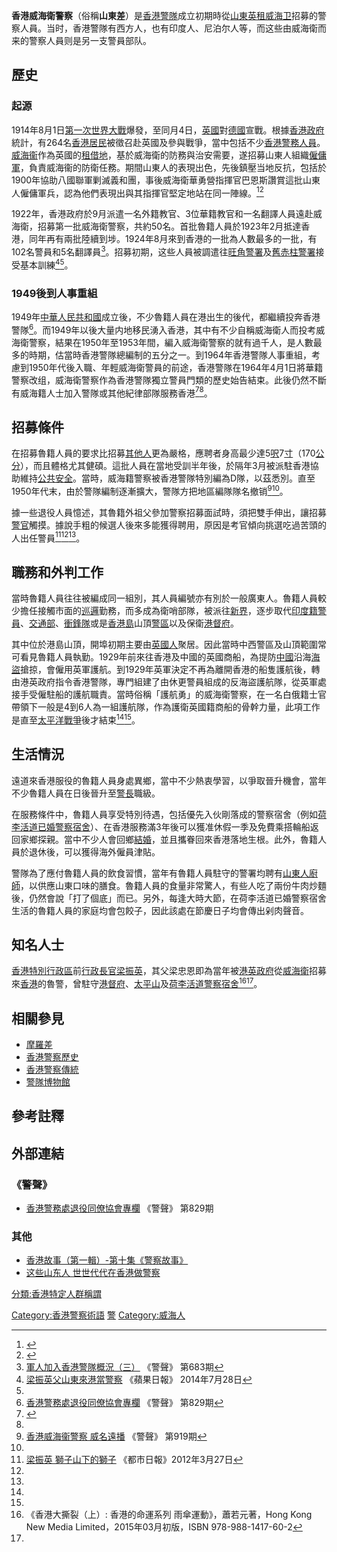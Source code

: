 {{Pathnav|香港警務處|香港警察歷史|香港警察傳統|香港警察術語|frame=1}}
'''香港威海衛警察'''（俗稱'''山東差'''）是[[香港警察隊|香港警隊]]成立初期時從[[山東|山東]][[英租威海卫|英租威海卫]]招募的警察人員。当时，香港警隊有西方人，也有印度人、尼泊尔人等，而这些由威海衛而来的警察人員则是另一支警員部队。

== 歷史 ==

=== 起源 ===
1914年8月1日[[第一次世界大戰|第一次世界大戰]]爆發，至同月4日，[[英國|英國]]對[[德國|德國]]宣戰。根據[[香港政府|香港政府]]統計，有264名[[香港居民|香港居民]]被徵召赴英國及參與戰爭，當中包括不少[[香港警務人員|香港警務人員]]。[[威海衞|威海衞]]作為英國的[[租借地|租借地]]，基於威海衛的防務與治安需要，遂招募山東人組織[[僱傭軍|僱傭軍]]，負責威海衞的防衛任務。期間山東人的表現出色，先後鎮壓当地反抗，包括於1900年協助八國聯軍剿滅義和團，事後威海衛華勇營指揮官巴恩斯讚賞這批山東人僱傭軍兵，認為他們表現出與其指揮官堅定地站在同一陣線。<ref name="Barnes1902">{{cite book|author=Arthur Alison Stuart Barnes|title=On Active Service with the Chinese Regiment: A Record of the Operations of the First Chinese Regiment in North China from March to October 1900|url=https://books.google.com/books?id=fDcna0XRULAC&pg=PR13|year=1902|publisher=Grant Richards|pages=xiii-xiv}}</ref><ref name="Xie2015">{{cite book|author=謝選駿|title=辛亥革命百年透视 下册| url=http://books.google.com/books?id=wO-zCgAAQBAJ&pg=PA633|date=2015-09-29|publisher=Lulu.com|isbn=978-1-329-58121-0|pages=633}}</ref>

1922年，香港政府於9月派遣一名外籍教官、3位華籍教官和一名翻譯人員遠赴威海衛，招募第一批威海衛警察，共約50名。首批魯籍人員於1923年2月抵達香港，同年再有兩批陸續到埗。1924年8月來到香港的一批為人數最多的一批，有102名警員和5名翻譯員<ref>[http://www.police.gov.hk/offbeat/683/021_c.htm 軍人加入香港警隊概況（三）] {{Wayback|url=http://www.police.gov.hk/offbeat/683/021_c.htm |date=20081007180949 }} 《警聲》 第683期</ref>。招募初期，这些人員被調遣往[[旺角警署|旺角警署]]及[[舊赤柱警署|舊赤柱警署]]接受基本訓練<ref>[http://hk.apple.nextmedia.com/news/art/20140728/18814076 梁振英父山東來港當警察] {{Wayback|url=http://hk.apple.nextmedia.com/news/art/20140728/18814076 |date=20150227124501 }} 《蘋果日報》 2014年7月28日</ref><ref name="Xie2015"/>。

=== 1949後到人事重組 ===
1949年[[中華人民共和國|中華人民共和國]]成立後，不少魯籍人員在港出生的後代，都繼續投奔香港警隊<ref>[http://www.police.gov.hk/offbeat/829/chi/h13.htm 香港警務處退役同僚協會專欄] {{Wayback|url=http://www.police.gov.hk/offbeat/829/chi/h13.htm|date=20080212104257}} 《警聲》 第829期</ref>。而1949年以後大量内地移民湧入香港，其中有不少自稱威海衛人而投考威海衛警察，結果在1950年至1953年間，編入威海衛警察的就有過千人，是人數最多的時期，估當時香港警隊總編制的五分之一。到1964年香港警隊人事重組，考慮到1950年代後入職、年輕威海衛警員的前途，香港警隊在1964年4月1日將華籍警察改组，威海衛警察作為香港警隊獨立警員門類的歷史始告結束。此後仍然不斷有威海籍人士加入警隊或其他紀律部隊服務香港<ref name="口述史">{{Cite book|author=劉智鵬, 劉蜀永|title=香港威海衛警察口述歷史|location=香港|publisher=香港城市大學出版社|date=2018|ISBN=9789629373818|language=zh-hant}}</ref><ref name="Xie2015"/>。

== 招募條件 ==
在招募魯籍人員的要求比招募[[香港人|其他人]]更為嚴格，應聘者身高最少達5[[呎|呎]]7[[寸|寸]]（170[[公分|公分]]），而且體格尤其健碩。這批人員在當地受訓半年後，於隔年3月被派駐香港協助維持[[公共安全|公共安全]]。當時，威海籍警察被香港警隊特別編為D隊，以茲悉別。直至1950年代末，由於警隊編制逐漸擴大，警隊方把地區編隊隊名撤销<ref>[http://www.police.gov.hk/offbeat/919/chi/n24.htm 香港威海衞警察 威名遠播] {{Wayback|url=http://www.police.gov.hk/offbeat/919/chi/n24.htm |date=20120330044214 }} 《警聲》 第919期</ref><ref name="Xie2015"/>。

據一些退役人員憶述，其魯籍外祖父參加警察招募面試時，須把雙手伸出，讓招募[[警官|警官]]觸摸。據說手粗的候選人後來多能獲得聘用，原因是考官傾向挑選吃過苦頭的人出任警員<ref>[http://www.metrohk.com.hk/index.php?cmd=detail&id=183400 梁振英 獅子山下的獅子] {{Wayback|url=http://www.metrohk.com.hk/index.php?cmd=detail&id=183400 |date=20131104204341 }} 《都市日報》2012年3月27日</ref><ref name="口述史"/><ref name="Xie2015"/>。

== 職務和外判工作 ==
當時魯籍人員往往被編成同一組別，其人員編號亦有別於一般廣東人。魯籍人員較少擔任接觸市面的[[巡邏|巡邏]]勤務，而多成為衛哨部隊，被派往[[新界|新界]]，逐步取代[[摩羅差|印度籍警員]]、[[交通總部|交通部]]、[[衝鋒隊_(香港)|衝鋒隊]]或是[[香港島|香港島]]山頂[[警區|警區]]以及保衛[[港督府|港督府]]。

其中位於港島山頂，開埠初期主要由[[英國人|英國人]]聚居。因此當時中西警區及山頂範圍常可看見魯籍人員執勤。1929年前來往香港及中國的英國商船，為提防[[中國|中國]]沿海[[海盜|海盜]]搶掠，會僱用英軍護航。到1929年英軍決定不再為離開香港的船隻護航後，轉由港英政府指令香港警隊，專門組建了由休更警員組成的反海盜護航隊，從英軍處接手受僱駐船的護航職責。當時俗稱「護航勇」的威海衛警察，在一名白俄籍士官帶領下一般是4到6人為一組護航隊，作為護衛英國籍商船的骨幹力量，此項工作是直至[[太平洋戰爭|太平洋戰爭]]後才結束<ref name="口述史"/><ref name="Xie2015"/>。

== 生活情況 ==
遠道來香港服役的魯籍人員身處異鄉，當中不少熱衷學習，以爭取晉升機會，當年不少魯籍人員在日後晉升至[[香港警長|警長]]職級。

在服務條件中，魯籍人員享受特別待遇，包括優先入伙剛落成的警察宿舍（例如[[荷李活道已婚警察宿舍|荷李活道已婚警察宿舍]]）、在香港服務滿3年後可以獲准休假一季及免費乘搭輪船返回家鄉探親。當中不少人會回鄉[[結婚|結婚]]，並且攜眷回來香港落地生根。此外，魯籍人員於退休後，可以獲得海外僱員津貼。

警隊為了應付魯籍人員的飲食習慣，當年有魯籍人員駐守的警署均聘有[[山東人|山東人]][[廚師|廚師]]，以供應山東口味的膳食。魯籍人員的食量非常驚人，有些人吃了兩份牛肉炒麵後，仍然會說「打了個底」而已。另外，每逢大時大節，在荷李活道已婚警察宿舍生活的魯籍人員的家庭均會包餃子，因此該處在節慶日子均會傳出剁肉聲音。

== 知名人士 ==
[[香港特別行政區|香港特別行政區]]前[[香港特別行政區行政長官|行政長官]][[梁振英|梁振英]]，其父梁忠恩即為當年被[[港英政府|港英政府]]從[[英租威海衛|威海衛]]招募來[[英屬香港|香港]]的魯警，曾駐守[[港督府|港督府]]、[[太平山_(香港)|太平山]]及[[荷李活道已婚警察宿舍|荷李活道警察宿舍]]<ref>《香港大撕裂（上）: 香港的命運系列 雨傘運動》，蕭若元著，Hong Kong New Media Limited，2015年03月初版，ISBN 978-988-1417-60-2</ref><ref name="Xie2015"/>。

== 相關參見 ==
* [[摩羅差|摩羅差]]
* [[香港警察歷史|香港警察歷史]]
* [[香港警察傳統|香港警察傳統]]
* [[警隊博物館|警隊博物館]]

== 參考註釋 ==
{{reflist}}

== 外部連結 ==
=== 《警聲》 ===
* [http://www.police.gov.hk/offbeat/829/chi/h13.htm 香港警務處退役同僚協會專欄] {{Wayback|url=http://www.police.gov.hk/offbeat/829/chi/h13.htm |date=20080212104257 }}《警聲》 第829期
===其他===
* [https://web.archive.org/web/20080124063324/http://www.rthk.org.hk/rthk/tv/hkstories/20070107.html 香港故事（第一輯）-第十集《警察故事》]
* [https://www.guancha.cn/local/2017_07_01_415983_s.shtml  这些山东人 世世代代在香港做警察]

{{香港人}}
[[Category:香港警察術語|Category:香港警察術語]]
[[Category:香港山東人|警]]
[[Category:威海人|Category:威海人]]
[[分類:香港特定人群稱謂|分類:香港特定人群稱謂]]